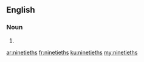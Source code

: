==English==

===Noun===
{{head|en}}

# {{plural of|ninetieth}}

[[ar:ninetieths]]
[[fr:ninetieths]]
[[ku:ninetieths]]
[[my:ninetieths]]